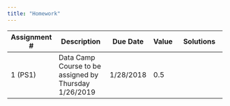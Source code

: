 ```yaml
---
title: "Homework"
---
```


+--------------+-----------------------------------------------+-----------+-------+----------------------------------------------------+
| Assignment # | Description                                   | Due Date  | Value | Solutions                                          |
+==============+===============================================+===========+=======+====================================================+
|    1 (PS1)   | Data Camp Course to be assigned by Thursday   | 1/28/2018 |  0.5  |                                                    |
|              | 1/26/2019                                     |           |       |                                                    |
+--------------+-----------------------------------------------+-----------+-------+----------------------------------------------------+